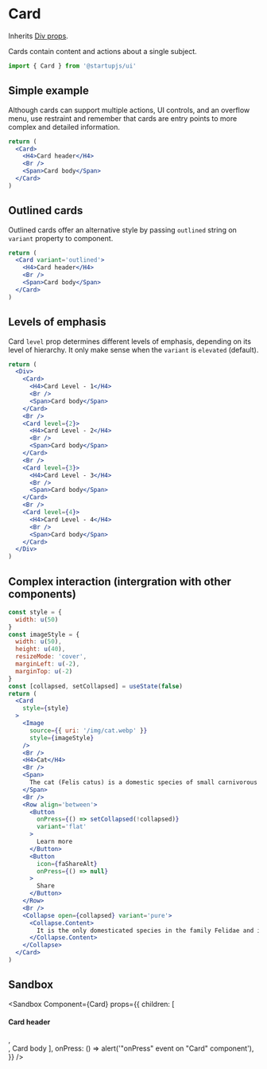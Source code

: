
# Card
Inherits [Div props](/docs/components/Div).

Cards contain content and actions about a single subject.

```jsx
import { Card } from '@startupjs/ui'
```

## Simple example

Although cards can support multiple actions, UI controls, and an overflow menu, use restraint and remember that cards are entry points to more complex and detailed information.

```jsx example
return (
  <Card>
    <H4>Card header</H4>
    <Br />
    <Span>Card body</Span>
  </Card>
)
```

## Outlined cards

Outlined cards offer an alternative style by passing `outlined` string on `variant` property to component.

```jsx example
return (
  <Card variant='outlined'>
    <H4>Card header</H4>
    <Br />
    <Span>Card body</Span>
  </Card>
)
```

## Levels of emphasis

Card `level` prop determines different levels of emphasis, depending on its level of hierarchy. It only make sense when the `variant` is `elevated` (default).

```jsx example
return (
  <Div>
    <Card>
      <H4>Card Level - 1</H4>
      <Br />
      <Span>Card body</Span>
    </Card>
    <Br />
    <Card level={2}>
      <H4>Card Level - 2</H4>
      <Br />
      <Span>Card body</Span>
    </Card>
    <Br />
    <Card level={3}>
      <H4>Card Level - 3</H4>
      <Br />
      <Span>Card body</Span>
    </Card>
    <Br />
    <Card level={4}>
      <H4>Card Level - 4</H4>
      <Br />
      <Span>Card body</Span>
    </Card>
  </Div>
)
```

## Complex interaction (intergration with other components)

```jsx example
const style = {
  width: u(50)
}
const imageStyle = {
  width: u(50),
  height: u(40),
  resizeMode: 'cover',
  marginLeft: u(-2),
  marginTop: u(-2)
}
const [collapsed, setCollapsed] = useState(false)
return (
  <Card
    style={style}
  >
    <Image
      source={{ uri: '/img/cat.webp' }}
      style={imageStyle}
    />
    <Br />
    <H4>Cat</H4>
    <Br />
    <Span>
      The cat (Felis catus) is a domestic species of small carnivorous mammal.
    </Span>
    <Br />
    <Row align='between'>
      <Button
        onPress={() => setCollapsed(!collapsed)}
        variant='flat'
      >
        Learn more
      </Button>
      <Button
        icon={faShareAlt}
        onPress={() => null}
      >
        Share
      </Button>
    </Row>
    <Br />
    <Collapse open={collapsed} variant='pure'>
      <Collapse.Content>
        It is the only domesticated species in the family Felidae and is often referred to as the domestic cat to distinguish it from the wild members of the family. A cat can either be a house cat, a farm cat or a feral cat; the latter ranges freely and avoids human contact. Domestic cats are valued by humans for companionship and their ability to hunt pests such as rodents. About 60 cat breeds are recognized by various cat registries. (source: wiki)
      </Collapse.Content>
    </Collapse>
  </Card>
)
```

## Sandbox

<Sandbox
  Component={Card}
  props={{
    children: [
      <H4 key='header'>Card header</H4>,
      <Br key='br'/>,
      <Span key='body'>Card body</Span>
    ],
    onPress: () => alert('"onPress" event on "Card" component'),
  }}
/>
